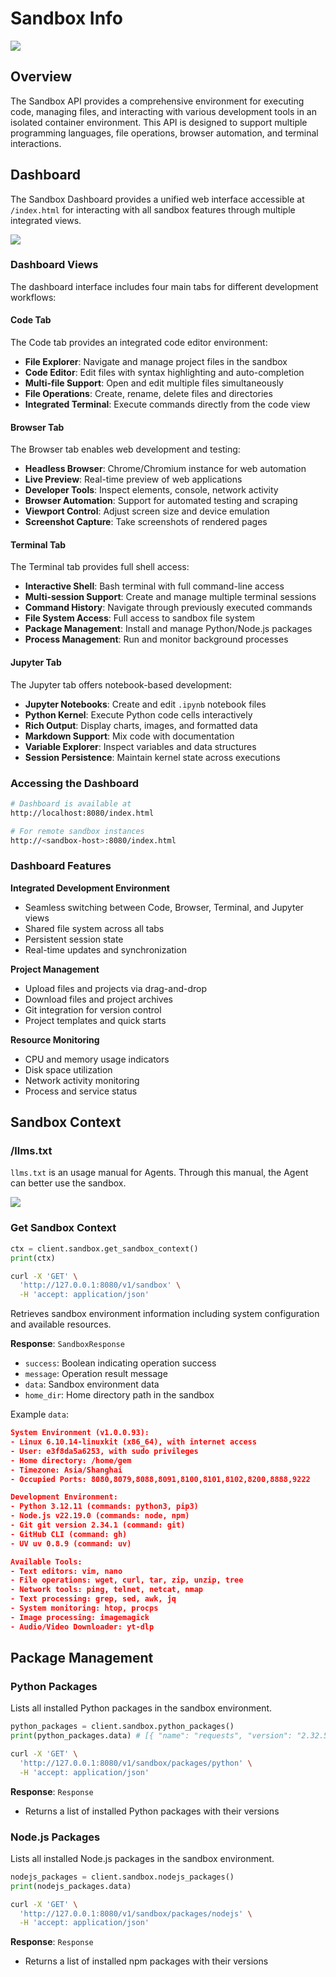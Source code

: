# Sandbox Info


![](/images/sandbox.png)

## Overview

The Sandbox API provides a comprehensive environment for executing code, managing files, and interacting with various development tools in an isolated container environment. This API is designed to support multiple programming languages, file operations, browser automation, and terminal interactions.

## Dashboard

The Sandbox Dashboard provides a unified web interface accessible at `/index.html` for interacting with all sandbox features through multiple integrated views.

![](/images/sandbox-dashboard.png)

### Dashboard Views

The dashboard interface includes four main tabs for different development workflows:

#### Code Tab
The Code tab provides an integrated code editor environment:
- **File Explorer**: Navigate and manage project files in the sandbox
- **Code Editor**: Edit files with syntax highlighting and auto-completion
- **Multi-file Support**: Open and edit multiple files simultaneously
- **File Operations**: Create, rename, delete files and directories
- **Integrated Terminal**: Execute commands directly from the code view

#### Browser Tab
The Browser tab enables web development and testing:
- **Headless Browser**: Chrome/Chromium instance for web automation
- **Live Preview**: Real-time preview of web applications
- **Developer Tools**: Inspect elements, console, network activity
- **Browser Automation**: Support for automated testing and scraping
- **Viewport Control**: Adjust screen size and device emulation
- **Screenshot Capture**: Take screenshots of rendered pages

#### Terminal Tab
The Terminal tab provides full shell access:
- **Interactive Shell**: Bash terminal with full command-line access
- **Multi-session Support**: Create and manage multiple terminal sessions
- **Command History**: Navigate through previously executed commands
- **File System Access**: Full access to sandbox file system
- **Package Management**: Install and manage Python/Node.js packages
- **Process Management**: Run and monitor background processes

#### Jupyter Tab
The Jupyter tab offers notebook-based development:
- **Jupyter Notebooks**: Create and edit `.ipynb` notebook files
- **Python Kernel**: Execute Python code cells interactively
- **Rich Output**: Display charts, images, and formatted data
- **Markdown Support**: Mix code with documentation
- **Variable Explorer**: Inspect variables and data structures
- **Session Persistence**: Maintain kernel state across executions

### Accessing the Dashboard

<Tabs>
  <Tab label="Local Access">

```bash
# Dashboard is available at
http://localhost:8080/index.html
```

  </Tab>
  <Tab label="Remote Access">

```bash
# For remote sandbox instances
http://<sandbox-host>:8080/index.html
```

  </Tab>
</Tabs>

### Dashboard Features

**Integrated Development Environment**
- Seamless switching between Code, Browser, Terminal, and Jupyter views
- Shared file system across all tabs
- Persistent session state
- Real-time updates and synchronization

**Project Management**
- Upload files and projects via drag-and-drop
- Download files and project archives
- Git integration for version control
- Project templates and quick starts

**Resource Monitoring**
- CPU and memory usage indicators
- Disk space utilization
- Network activity monitoring
- Process and service status

## Sandbox Context

### /llms.txt

`llms.txt` is an usage manual for Agents. Through this manual, the Agent can better use the sandbox.

![](/images/sandbox_llms.png)

### Get Sandbox Context

<Tabs>
  <Tab label="Python">

```python
ctx = client.sandbox.get_sandbox_context()
print(ctx)
```

  </Tab>
  <Tab label="Curl">

```bash
curl -X 'GET' \
  'http://127.0.0.1:8080/v1/sandbox' \
  -H 'accept: application/json'
```

  </Tab>
</Tabs>

Retrieves sandbox environment information including system configuration and available resources.

**Response**: `SandboxResponse`
- `success`: Boolean indicating operation success
- `message`: Operation result message
- `data`: Sandbox environment data
- `home_dir`: Home directory path in the sandbox

Example `data`:

```json
System Environment (v1.0.0.93):
- Linux 6.10.14-linuxkit (x86_64), with internet access
- User: e3f8da5a6253, with sudo privileges
- Home directory: /home/gem
- Timezone: Asia/Shanghai
- Occupied Ports: 8080,8079,8088,8091,8100,8101,8102,8200,8888,9222

Development Environment:
- Python 3.12.11 (commands: python3, pip3)
- Node.js v22.19.0 (commands: node, npm)
- Git git version 2.34.1 (command: git)
- GitHub CLI (command: gh)
- UV uv 0.8.9 (command: uv)

Available Tools:
- Text editors: vim, nano
- File operations: wget, curl, tar, zip, unzip, tree
- Network tools: ping, telnet, netcat, nmap
- Text processing: grep, sed, awk, jq
- System monitoring: htop, procps
- Image processing: imagemagick
- Audio/Video Downloader: yt-dlp
```

## Package Management

### Python Packages


Lists all installed Python packages in the sandbox environment.

<Tabs>
  <Tab label="Python">

```python
python_packages = client.sandbox.python_packages()
print(python_packages.data) # [{ "name": "requests", "version": "2.32.5" }]
```

  </Tab>
  <Tab label="Curl">

```bash
curl -X 'GET' \
  'http://127.0.0.1:8080/v1/sandbox/packages/python' \
  -H 'accept: application/json'
```

  </Tab>
</Tabs>

**Response**: `Response`
- Returns a list of installed Python packages with their versions

### Node.js Packages

Lists all installed Node.js packages in the sandbox environment.

<Tabs>
  <Tab label="Python">

```python
nodejs_packages = client.sandbox.nodejs_packages()
print(nodejs_packages.data)
```

  </Tab>
  <Tab label="Curl">

```bash
curl -X 'GET' \
  'http://127.0.0.1:8080/v1/sandbox/packages/nodejs' \
  -H 'accept: application/json'
```

  </Tab>
</Tabs>


**Response**: `Response`
- Returns a list of installed npm packages with their versions

